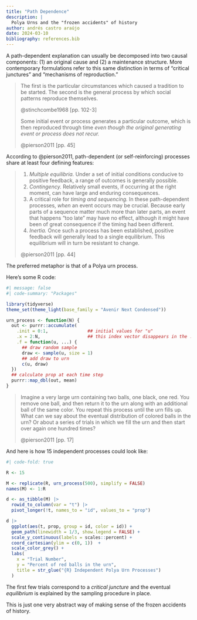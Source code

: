 ```yaml
---
title: "Path Dependence"
description: |
  Polya Urns and the "frozen accidents" of history
author: andrés castro araújo
date: 2024-03-10
bibliography: references.bib
---
```


A path-dependent explanation can usually be decomposed into two causal components: (1) an original cause and (2) a maintenance structure. More contemporary formulations refer to this same distinction in terms of "critical junctures" and "mechanisms of reproduction."

> The first is the particular circumstances which caused a tradition to be started. The second is the general process by which social patterns reproduce themselves.
>
> @stinchcombe1968 [pp. 102-3]
>
> Some initial event or process generates a particular outcome, which is then reproduced through time *even though the original generating event or process does not recur.*
>
> @pierson2011 [pp. 45]

According to @pierson2011, path-dependent (or self-reinforcing) processes share at least four defining features:

> 1.  *Multiple equilibria.* Under a set of initial conditions conducive to positive feedback, a range of outcomes is generally possible.
> 2.  *Contingency.* Relatively small events, if occurring at the right moment, can have large and enduring consequences.
> 3.  A critical role for *timing and sequencing.* In these path-dependent processes, *when* an event occurs may be crucial. Because early parts of a sequence matter much more than later parts, an event that happens “too late” may have no effect, although it might have been of great consequence if the timing had been different.
> 4.  *Inertia.* Once such a process has been established, positive feedback will generally lead to a single equilibrium. This equilibrium will in turn be resistant to change.
>
> @pierson2011 [pp. 44]

The preferred metaphor is that of a [Polya urn process]{.allcaps}.

Here's some R code:

```r
#| message: false
#| code-summary: "Packages"

library(tidyverse)
theme_set(theme_light(base_family = "Avenir Next Condensed"))
```

```r
urn_process <- function(N) {
  out <- purrr::accumulate(
    .init = 0:1,               ## initial values for "u"
    .x = 2:N,                  ## this index vector disappears in the ... argument
    .f = function(u, ...) {
      ## draw random sample
      draw <- sample(u, size = 1)   
      ## add draw to urn
      c(u, draw)                    
  })
  ## calculate prop at each time step
  purrr::map_dbl(out, mean)
}
```

> Imagine a very large urn containing two balls, one black, one red. You remove one ball, and then return it to the urn along with an additional ball of the same color. You repeat this process until the urn fills up. What can we say about the eventual distribution of colored balls in the urn? Or about a series of trials in which we fill the urn and then start over again one hundred times?
>
> @pierson2011 [pp. 17]

And here is how 15 independent processes could look like:

```r
#| code-fold: true

R <- 15

M <- replicate(R, urn_process(500), simplify = FALSE)
names(M) <- 1:R

d <- as_tibble(M) |> 
  rowid_to_column(var = "t") |> 
  pivot_longer(!t, names_to = "id", values_to = "prop")

d |> 
  ggplot(aes(t, prop, group = id, color = id)) + 
  geom_path(linewidth = 1/3, show.legend = FALSE) + 
  scale_y_continuous(labels = scales::percent) + 
  coord_cartesian(ylim = c(0, 1))  +
  scale_color_grey() +
  labs(
    x = "Trial Number", 
    y = "Percent of red balls in the urn", 
    title = str_glue("{R} Independent Polya Urn Processes")
  )
```

The first few trials correspond to a *critical juncture* and the eventual *equilibrium* is explained by the sampling procedure in place.

This is just one very abstract way of making sense of the frozen accidents of history.
